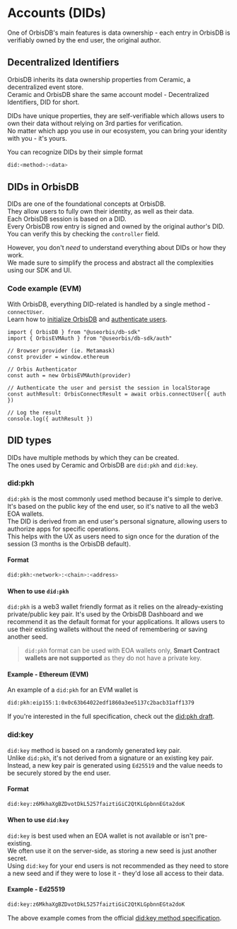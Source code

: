 # Accounts (DIDs)

One of OrbisDB's main features is data ownership - each entry in OrbisDB is verifiably owned by the end user, the original author.

## Decentralized Identifiers

OrbisDB inherits its data ownership properties from Ceramic, a decentralized event store.\
Ceramic and OrbisDB share the same account model - Decentralized Identifiers, DID for short.

DIDs have unique properties, they are self-verifiable which allows users to own their data without relying on 3rd parties for verification.\
No matter which app you use in our ecosystem, you can bring your identity with you - it's yours.

You can recognize DIDs by their simple format

```bash
did:<method>:<data>
```

## DIDs in OrbisDB

DIDs are one of the foundational concepts at OrbisDB.\
They allow users to fully own their identity, as well as their data.\
Each OrbisDB session is based on a DID.\
Every OrbisDB row entry is signed and owned by the original author's DID.\
You can verify this by checking the `controller` field.

However, you don't *need* to understand everything about DIDs or how they work.\
We made sure to simplify the process and abstract all the complexities using our SDK and UI.

### Code example (EVM)

With OrbisDB, everything DID-related is handled by a single method - `connectUser`.\
Learn how to [initialize OrbisDB](/databases/orbisdb-sdk-reference) and [authenticate users](/databases/orbisdb-sdk-reference/auth).

```tsx
import { OrbisDB } from "@useorbis/db-sdk"
import { OrbisEVMAuth } from "@useorbis/db-sdk/auth"

// Browser provider (ie. Metamask)
const provider = window.ethereum

// Orbis Authenticator
const auth = new OrbisEVMAuth(provider)

// Authenticate the user and persist the session in localStorage
const authResult: OrbisConnectResult = await orbis.connectUser({ auth })

// Log the result
console.log({ authResult })
```

## DID types

DIDs have multiple methods by which they can be created.\
The ones used by Ceramic and OrbisDB are `did:pkh` and `did:key`.

### did:pkh

`did:pkh` is the most commonly used method because it's simple to derive.\
It's based on the public key of the end user, so it's native to all the web3 EOA wallets.\
The DID is derived from an end user's personal signature, allowing users to authorize apps for specific operations.\
This helps with the UX as users need to sign once for the duration of the session (3 months is the OrbisDB default).

#### Format

```bash
did:pkh:<network>:<chain>:<address>
```

#### When to use `did:pkh`

`did:pkh` is a web3 wallet friendly format as it relies on the already-existing private/public key pair.
It's used by the OrbisDB Dashboard and we recommend it as the default format for your applications. It allows users to use their existing wallets without the need of remembering or saving another seed.

> `did:pkh` format can be used with EOA wallets only, **Smart Contract wallets are not supported** as they do not have a private key.
> 

#### Example - Ethereum (EVM)

An example of a `did:pkh` for an EVM wallet is

```bash
did:pkh:eip155:1:0x0c63b64022edf1860a3ee5137c2bacb31aff1379
```

If you're interested in the full specification, check out the [did:pkh draft](https://github.com/w3c-ccg/did-pkh/blob/main/did-pkh-method-draft.md).

### did:key

`did:key` method is based on a randomly generated key pair. \
Unlike `did:pkh`, it's not derived from a signature or an existing key pair.\
Instead, a new key pair is generated using `Ed25519` and the value needs to be securely stored by the end user.

#### Format

```bash
did:key:z6MkhaXgBZDvotDkL5257faiztiGiC2QtKLGpbnnEGta2doK
```

#### When to use `did:key`

`did:key` is best used when an EOA wallet is not available or isn't pre-existing.\
We often use it on the server-side, as storing a new seed is just another secret.\
Using `did:key` for your end users is not recommended as they need to store a new seed and if they were to lose it - they'd lose all access to their data.

#### Example - Ed25519

```bash
did:key:z6MkhaXgBZDvotDkL5257faiztiGiC2QtKLGpbnnEGta2doK
```

The above example comes from the official [did:key method specification](https://w3c-ccg.github.io/did-method-key/#format).